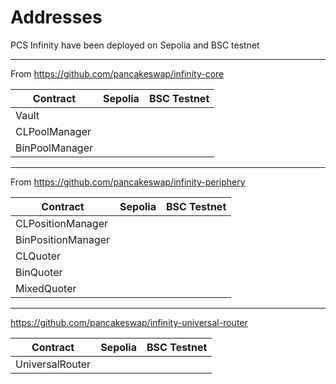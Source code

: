 
# Addresses 

<Callout type="note">
  PCS Infinity have been deployed on Sepolia and BSC testnet
</Callout>

--- 

From https://github.com/pancakeswap/infinity-core

| Contract | Sepolia  | BSC Testnet |
| ------ | ------ | ------ |
| Vault |  |  | 
| CLPoolManager |  |   | 
| BinPoolManager |  |  |

---- 

From https://github.com/pancakeswap/infinity-periphery

| Contract | Sepolia  | BSC Testnet |
| ------ | ------ | ------ |
| CLPositionManager |  |  |
| BinPositionManager |  |  |
| CLQuoter |  |  |
| BinQuoter |  |  |
| MixedQuoter |  |  |

---- 
https://github.com/pancakeswap/infinity-universal-router

| Contract | Sepolia  | BSC Testnet |
| ------ | ------ | ------ |
| UniversalRouter |  |  |